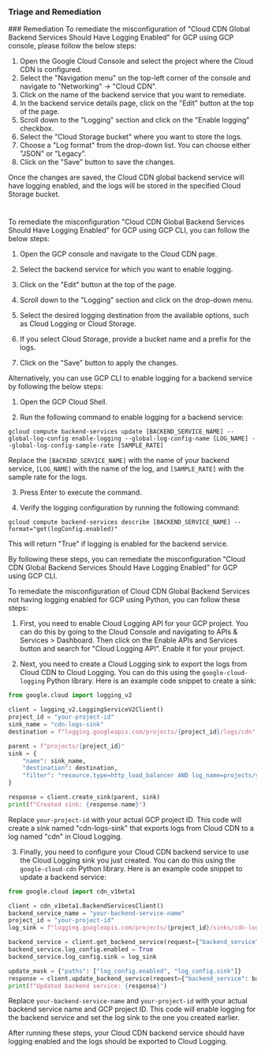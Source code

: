 
### Triage and Remediation
<Tabs>
<Tab title='Remediation'>
### Remediation

<AccordionGroup>
<Accordion title='Using Console' defaultOpen='true'>
To remediate the misconfiguration of "Cloud CDN Global Backend Services Should Have Logging Enabled" for GCP using GCP console, please follow the below steps:

1. Open the Google Cloud Console and select the project where the Cloud CDN is configured.
2. Select the "Navigation menu" on the top-left corner of the console and navigate to "Networking" -> "Cloud CDN".
3. Click on the name of the backend service that you want to remediate.
4. In the backend service details page, click on the "Edit" button at the top of the page.
5. Scroll down to the "Logging" section and click on the "Enable logging" checkbox.
6. Select the "Cloud Storage bucket" where you want to store the logs.
7. Choose a "Log format" from the drop-down list. You can choose either "JSON" or "Legacy".
8. Click on the "Save" button to save the changes.

Once the changes are saved, the Cloud CDN global backend service will have logging enabled, and the logs will be stored in the specified Cloud Storage bucket.

#
</Accordion>

<Accordion title='Using CLI'>
To remediate the misconfiguration "Cloud CDN Global Backend Services Should Have Logging Enabled" for GCP using GCP CLI, you can follow the below steps:

1. Open the GCP console and navigate to the Cloud CDN page.

2. Select the backend service for which you want to enable logging.

3. Click on the "Edit" button at the top of the page.

4. Scroll down to the "Logging" section and click on the drop-down menu.

5. Select the desired logging destination from the available options, such as Cloud Logging or Cloud Storage.

6. If you select Cloud Storage, provide a bucket name and a prefix for the logs.

7. Click on the "Save" button to apply the changes.

Alternatively, you can use GCP CLI to enable logging for a backend service by following the below steps:

1. Open the GCP Cloud Shell.

2. Run the following command to enable logging for a backend service:

```
gcloud compute backend-services update [BACKEND_SERVICE_NAME] --global-log-config enable-logging --global-log-config-name [LOG_NAME] --global-log-config-sample-rate [SAMPLE_RATE]
```

Replace the `[BACKEND_SERVICE_NAME]` with the name of your backend service, `[LOG_NAME]` with the name of the log, and `[SAMPLE_RATE]` with the sample rate for the logs.

3. Press Enter to execute the command.

4. Verify the logging configuration by running the following command:

```
gcloud compute backend-services describe [BACKEND_SERVICE_NAME] --format="get(logConfig.enabled)"
```

This will return "True" if logging is enabled for the backend service.

By following these steps, you can remediate the misconfiguration "Cloud CDN Global Backend Services Should Have Logging Enabled" for GCP using GCP CLI.
</Accordion>

<Accordion title='Using Python'>
To remediate the misconfiguration of Cloud CDN Global Backend Services not having logging enabled for GCP using Python, you can follow these steps:

1. First, you need to enable Cloud Logging API for your GCP project. You can do this by going to the Cloud Console and navigating to APIs & Services > Dashboard. Then click on the Enable APIs and Services button and search for "Cloud Logging API". Enable it for your project.

2. Next, you need to create a Cloud Logging sink to export the logs from Cloud CDN to Cloud Logging. You can do this using the `google-cloud-logging` Python library. Here is an example code snippet to create a sink:

```python
from google.cloud import logging_v2

client = logging_v2.LoggingServiceV2Client()
project_id = "your-project-id"
sink_name = "cdn-logs-sink"
destination = f"logging.googleapis.com/projects/{project_id}/logs/cdn"

parent = f"projects/{project_id}"
sink = {
    "name": sink_name,
    "destination": destination,
    "filter": "resource.type=http_load_balancer AND log_name=projects/your-project-id/logs/cloudaudit.googleapis.com%2Factivity",
}

response = client.create_sink(parent, sink)
print(f"Created sink: {response.name}")
```

Replace `your-project-id` with your actual GCP project ID. This code will create a sink named "cdn-logs-sink" that exports logs from Cloud CDN to a log named "cdn" in Cloud Logging.

3. Finally, you need to configure your Cloud CDN backend service to use the Cloud Logging sink you just created. You can do this using the `google-cloud-cdn` Python library. Here is an example code snippet to update a backend service:

```python
from google.cloud import cdn_v1beta1

client = cdn_v1beta1.BackendServicesClient()
backend_service_name = "your-backend-service-name"
project_id = "your-project-id"
log_sink = f"logging.googleapis.com/projects/{project_id}/sinks/cdn-logs-sink"

backend_service = client.get_backend_service(request={"backend_service": backend_service_name})
backend_service.log_config.enabled = True
backend_service.log_config.sink = log_sink

update_mask = {"paths": ["log_config.enabled", "log_config.sink"]}
response = client.update_backend_service(request={"backend_service": backend_service, "update_mask": update_mask})
print(f"Updated backend service: {response}")
```

Replace `your-backend-service-name` and `your-project-id` with your actual backend service name and GCP project ID. This code will enable logging for the backend service and set the log sink to the one you created earlier.

After running these steps, your Cloud CDN backend service should have logging enabled and the logs should be exported to Cloud Logging.
</Accordion>

</AccordionGroup>
</Tab>
</Tabs>
